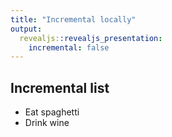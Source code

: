 ```yaml
---
title: "Incremental locally"
output: 
  revealjs::revealjs_presentation:
    incremental: false
---
```


## Incremental list

::: incremental

- Eat spaghetti
- Drink wine

:::